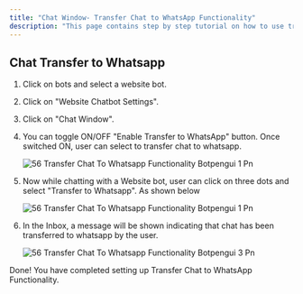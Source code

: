 ```yaml
---
title: "Chat Window- Transfer Chat to WhatsApp Functionality"
description: "This page contains step by step tutorial on how to use transfer chat to WhatsApp functionality."
---
```


## **Chat Transfer to Whatsapp**

1. Click on bots and select a website bot.
2. Click on "Website Chatbot Settings".
3. Click on "Chat Window".
4. You can toggle ON/OFF "Enable Transfer to WhatsApp" button. Once switched ON, user can select to transfer chat to whatsapp.

   ![56 Transfer Chat To Whatsapp Functionality Botpengui 1 Pn](/images/how-botpenguin-works/website-chat-window/56.transfer_chat_to_whatsapp_functionality__botpengui-2.png)
5. Now while chatting with a Website bot, user can click on three dots and select "Transfer to Whatsapp". As shown below

   ![56 Transfer Chat To Whatsapp Functionality Botpengui 1 Pn](/images/how-botpenguin-works/website-chat-window/56.transfer_chat_to_whatsapp_functionality__botpengui-1.png)
6. In the Inbox, a message will be shown indicating that chat has been transferred to whatsapp by the user.

   ![56 Transfer Chat To Whatsapp Functionality Botpengui 3 Pn](/images/how-botpenguin-works/website-chat-window/56.transfer_chat_to_whatsapp_functionality__botpengui-3.png)

Done\! You have completed setting up Transfer Chat to WhatsApp Functionality.
